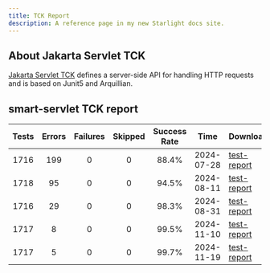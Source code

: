 ```yaml
---
title: TCK Report
description: A reference page in my new Starlight docs site.
---
```


## About Jakarta Servlet TCK
[Jakarta Servlet TCK](https://github.com/jakartaee/servlet/tree/master/tck) defines a server-side API for handling HTTP requests and is based on Junit5 and Arquillian.


## smart-servlet TCK report
| Tests | Errors | Failures |Skipped|Success Rate|Time|Download|
| :---: | :---: | :---: | :---: | :---: | :---: |---|
| 1716 | 199 | 0 | 0 | 88.4% | 2024-07-28 |[test-report](https://github.com/smartboot/smart-servlet/releases/download/v2.0/test-report.zip)|
| 1718 | 95 | 0 | 0 | 94.5% | 2024-08-11 |[test-report](https://github.com/smartboot/smart-servlet/releases/download/v2.1/test-report.zip)|
| 1716 | 29 | 0 | 0 | 98.3% | 2024-08-31 |[test-report](https://github.com/smartboot/smart-servlet/releases/download/v2.2/test-report.zip)|
| 1717 | 8 | 0 | 0 | 99.5% | 2024-11-10 |[test-report](https://github.com/smartboot/smart-servlet/releases/download/v2.3/test-report.zip)|
| 1717 | 5 | 0 | 0 | 99.7% | 2024-11-19 |[test-report](https://github.com/smartboot/smart-servlet/releases/download/v2.4/test-report.zip)|

